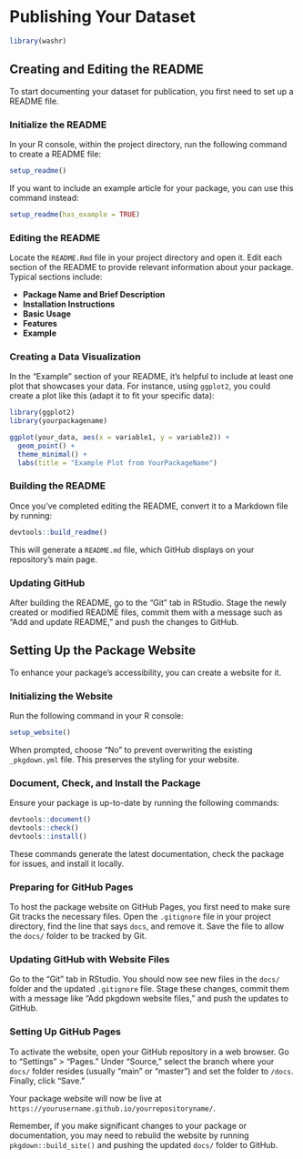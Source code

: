 # Publishing Your Dataset {#sec-datapublication}

```r
library(washr)
```

## Creating and Editing the README

To start documenting your dataset for publication, you first need to set up a README file.

### Initialize the README

In your R console, within the project directory, run the following command to create a README file:

```r
setup_readme()
```


If you want to include an example article for your package, you can use this command instead:

```r
setup_readme(has_example = TRUE)
```

### Editing the README

Locate the `README.Rmd` file in your project directory and open it. Edit each section of the README to provide relevant information about your package. Typical sections include:

- **Package Name and Brief Description**
- **Installation Instructions**
- **Basic Usage**
- **Features**
- **Example**

### Creating a Data Visualization

In the "Example" section of your README, it’s helpful to include at least one plot that showcases your data. For instance, using `ggplot2`, you could create a plot like this (adapt it to fit your specific data):

```r
library(ggplot2)
library(yourpackagename)

ggplot(your_data, aes(x = variable1, y = variable2)) +
  geom_point() +
  theme_minimal() +
  labs(title = "Example Plot from YourPackageName")
```

### Building the README

Once you’ve completed editing the README, convert it to a Markdown file by running:

```r
devtools::build_readme()
```

This will generate a `README.md` file, which GitHub displays on your repository's main page.

### Updating GitHub

After building the README, go to the "Git" tab in RStudio. Stage the newly created or modified README files, commit them with a message such as "Add and update README," and push the changes to GitHub.

## Setting Up the Package Website

To enhance your package's accessibility, you can create a website for it.

### Initializing the Website

Run the following command in your R console:

```r
setup_website()
```

When prompted, choose "No" to prevent overwriting the existing `_pkgdown.yml` file. This preserves the styling for your website.

### Document, Check, and Install the Package

Ensure your package is up-to-date by running the following commands:

```r
devtools::document()
devtools::check()
devtools::install()
```

These commands generate the latest documentation, check the package for issues, and install it locally.

### Preparing for GitHub Pages

To host the package website on GitHub Pages, you first need to make sure Git tracks the necessary files. Open the `.gitignore` file in your project directory, find the line that says `docs`, and remove it. Save the file to allow the `docs/` folder to be tracked by Git.

### Updating GitHub with Website Files

Go to the "Git" tab in RStudio. You should now see new files in the `docs/` folder and the updated `.gitignore` file. Stage these changes, commit them with a message like "Add pkgdown website files," and push the updates to GitHub.

### Setting Up GitHub Pages

To activate the website, open your GitHub repository in a web browser. Go to "Settings" > "Pages." Under "Source," select the branch where your `docs/` folder resides (usually "main" or "master") and set the folder to `/docs`. Finally, click "Save."

Your package website will now be live at `https://yourusername.github.io/yourrepositoryname/`.

Remember, if you make significant changes to your package or documentation, you may need to rebuild the website by running `pkgdown::build_site()` and pushing the updated `docs/` folder to GitHub.